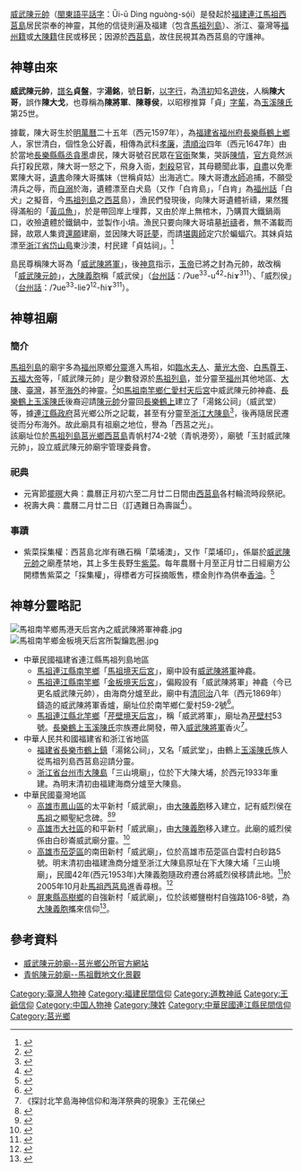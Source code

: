 {{Otheruses|other=名为陈汤铭的其他人物|陈汤铭}}
{{Chinese
|t={{linktext|威|武|陳|元帥}}
|s={{linktext|威|武|陈|元帅}}
|p=Wēi Wǔ Chén Yuán Shuài
|w=Wei-Wu<sup>3</sup> Ch'ên<sup>2</sup> Yüan<sup>2</sup> shuai<sup>4</sup>
|myr=Wēi wǔ chén ywán shwài
|bpmf=ㄨㄟ ㄨˇㄔㄣˊㄩㄢˊㄕㄨㄞˋ
|buc=Ŭi-ū Dìng nguòng-só̤i
|wuu=Ue vu zen nyoe se
}}

[[威武陳元帥|威武陳元帥]]（[[閩東語|閩東語]][[平話字|平話字]]：Ŭi-ū Dìng nguòng-só̤i）是發起於[[福建|福建]][[連江|連江]][[馬祖|馬祖]][[西莒島|西莒島]]居民崇奉的神靈，其他的信徒則遍及福建（包含[[馬祖列島|馬祖列島]]）、浙江、臺灣等[[福州民系|福州籍]]或[[大陳島|大陳籍]]住民或移民；因源於[[西莒島|西莒島]]，故住民視其為西莒島的守護神。

==神尊由來==
'''威武陳元帥'''，[[譜名|譜名]]'''貞盤'''，字'''湯銘'''，號'''日新'''，[[以字行|以字行]]，為[[清初|清初]]知名[[遊俠|遊俠]]，人稱'''陳大哥'''，誤作'''陳大戈'''，也尊稱為'''陳將軍'''、'''陳尊侯'''，以昭穆推算「貞」[[字輩|字輩]]，為[[玉溪陳氏|玉溪陳氏]]第25世。

據載，陳大哥生於[[明朝|明]][[萬曆|萬曆]]二十五年（西元1597年），為[[福建省|福建省]][[福州府|福州府]][[長樂縣|長樂縣]][[鶴上|鶴上鄉]]人，家世清白，個性急公好義，相傳為武科[[孝廉|孝廉]]，[[清|清]][[順治|順治]]四年（西元1647年）由於當地[[長樂縣|長樂縣]][[縣丞|縣丞]][[貪墨|貪墨]]虐民，陳大哥號召民眾在[[官衙|官衙]]聚集，哭訴[[陳情|陳情]]，[[官方|官方]]竟然派兵打殺民眾，陳大哥一怒之下，飛身入衙，[[刺殺|刺殺]]惡官，其母聽聞此事，[[自盡|自盡]]以免牽累陳大哥，[[遺書|遺書]]命陳大哥攜妹（世稱貞姑）出海逃亡。陳大哥遭[[水師|水師]]追捕，不願受清兵之辱，而[[自溺|自溺]]於海，遺體漂至白犬島（又作「白肯島」，「白肯」為[[福州話|福州話]]「白犬」之擬音，今[[馬祖列島|馬祖列島]]之[[西莒|西莒]]島），漁民們發現後，向陳大哥遺體祈禱，果然獲得滿船的「[[黃瓜魚|黃瓜魚]]」，於是帶回岸上埋葬，又由於岸上無棺木，乃購買大鐵鍋兩口，收殮遺體於鐵鍋中，並製作小墳。漁民只要向陳大哥墳墓[[祈禱|祈禱]]者，無不滿載而歸，故眾人集資[[還願|還願]]建廟，並因陳大哥[[託夢|託夢]]，而請[[堪輿師|堪輿師]]定穴於蝙蝠穴。其妹貞姑漂至[[浙江省|浙江省]][[岱山島|岱山島]]東沙澳，村民建「貞姑祠」。<ref>{{Cite web |url=http://board.matsu.idv.tw/board_view.php?board=49&pid=23974&link=23974&start=4746 |title=威武陳元帥廟重建落成碑記 |access-date=2017-09-14 |archive-date=2019-05-19 |archive-url=https://web.archive.org/web/20190519044536/http://board.matsu.idv.tw/board_view.php?board=49&pid=23974&link=23974&start=4746 |dead-url=no }}</ref>

島民尊稱陳大哥為「[[威武陳將軍|威武陳將軍]]」，後[[神意|神意]]指示，[[玉帝|玉帝]]已將之封為元帥，故改稱「[[威武陳元帥|威武陳元帥]]」，[[大陳義胞|大陳義胞]]稱「威武侯」（[[台州話|台州話]]：/ʔue<sup>33</sup>-u<sup>42</sup>-ɦiɤ<sup>311</sup>）、「威烈侯」（[[台州話|台州話]]：/ʔue<sup>33</sup>-lieʔ<sup>12</sup>-ɦiɤ<sup>311</sup>）。

==神尊祖廟==
===簡介===
[[馬祖列島|馬祖列島]]的廟宇多為[[福州|福州]]原鄉[[分靈|分靈]]進入馬祖，如[[臨水夫人|臨水夫人]]、[[華光大帝|華光大帝]]、[[白馬尊王|白馬尊王]]、[[五福大帝|五福大帝]]等，「威武陳元帥」是少數發源於[[馬祖列島|馬祖列島]]，並分靈至[[福州|福州]]其他地區、[[大陳|大陳]]、[[臺灣|臺灣]]，甚至[[海外|海外]]的神靈。<ref>{{Cite web |url=http://crgis.rchss.sinica.edu.tw/temples/LienchiangCounty/jiuguang/90070364001-WWCJJM |title=文化資源、地理資源系統-青帆境威武陳元帥廟 |access-date=2015-11-15 |archive-date=2021-01-16 |archive-url=https://web.archive.org/web/20210116205900/http://crgis.rchss.sinica.edu.tw/temples/LienchiangCounty/jiuguang/90070364001-WWCJJM |dead-url=no }}</ref>如[[馬祖|馬祖]][[南竿鄉|南竿鄉]][[仁愛村|仁愛村]][[天后宮|天后宮]]中威武陳元帥神龕、[[長樂|長樂]][[鶴上|鶴上]][[玉溪陳氏|玉溪陳氏]]後裔迎請[[陳元帥|陳元帥]]分靈回[[長樂|長樂]][[鶴上|鶴上]]建立了「湯銘公祠」（威武堂）等，據[[連江縣政府|連江縣政府]]莒光鄉公所之記載，甚至有分靈至[[浙江|浙江]][[大陳島|大陳島]]<ref>{{Cite web |url=http://catalog.digitalarchives.tw/item/00/4e/14/d2.html |title=高雄茄萣南田新村威武廟神蹟 |accessdate=2015-10-29 |archive-date=2015-11-17 |archive-url=https://web.archive.org/web/20151117025859/http://catalog.digitalarchives.tw/item/00/4e/14/d2.html |dead-url=no }}</ref>，後再隨居民遷徙而分布海外。故此廟具有祖廟之地位，譽為「西莒之光」。<br />

該廟址位於[[馬祖列島|馬祖列島]][[莒光鄉|莒光鄉]][[西莒島|西莒島]]青帆村74-2號（青帆港旁），廟號「玉封威武陳元帥」，設立威武陳元帥廟宇管理委員會。<br />

===祀典===
*元宵節[[擺暝|擺暝]]大典：農曆正月初六至二月廿二日間由[[西莒島|西莒島]]各村輪流時段祭祀。
*祝壽大典：農曆二月廿二日（訂遇難日為壽誕<ref>{{Cite web |url=http://www.matsu.idv.tw/topicdetail.php?f=176&t=12335 |title=白犬島陳將軍，南台灣揚威名／馬祖通訊1997-5-3出刊-●陳大戈傳說有三種版本 |access-date=2017-03-11 |archive-date=2021-04-17 |archive-url=https://web.archive.org/web/20210417194137/https://www.matsu.idv.tw/topicdetail.php?f=176&t=12335 |dead-url=no }}</ref>）。

===事蹟===
*紫菜採集權：西莒島北岸有礁石稱「菜埔澳」，又作「菜埔印」，係屬於[[威武陳元帥|威武陳元帥]]之廟產禁地，其上多生長野生[[紫菜|紫菜]]。每年農曆十月至正月廿二日經廟方公開標售紫菜之「採集權」，得標者方可採摘販售，標金則作為供奉[[香油錢|香油]]。<ref>{{Cite web |url=http://www.cga.gov.tw/GipOpen/wSite/ct?xItem=40316&ctNode=5525&mp=9992 |title=北部地區巡防局-青帆安檢所-菜圃沃 |access-date=2017-09-14 |archive-url=https://web.archive.org/web/20170914215515/http://www.cga.gov.tw/GipOpen/wSite/ct?xItem=40316&ctNode=5525&mp=9992 |archive-date=2017-09-14 |dead-url=yes }}</ref>

==神尊分靈略記==
[[File:馬祖南竿鄉馬港天后宮內之威武陳將軍神龕.jpg|thumb]]
[[File:馬祖南竿鄉金板境天后宮所製鑰匙圈.jpg|thumb]]
*中華民國福建省連江縣馬祖列島地區
**[[馬祖|馬祖]][[連江縣_(中華民國)|連江縣]][[南竿鄉|南竿鄉]]「[[馬祖境天后宮|馬祖境天后宮]]」，廟中設有[[威武陳將軍|威武陳將軍]]神龕。
**[[馬祖|馬祖]][[連江縣_(中華民國)|連江縣]][[南竿鄉|南竿鄉]]「[[金板境天后宮|金板境天后宮]]」，偏殿設有「威武陳將軍」神龕（今已更名威武陳元帥），由海商分爐至此，廟中有[[清朝|清]][[同治|同治]]八年（西元1869年）鑄造的威武陳將軍香爐，廟址位於南竿鄉仁愛村59-2號<ref>{{Cite web |url=http://www.taiwangods.com/html/landscape/1_0011.aspx?i=64 |title=馬祖金板境天后宮．燒塔節 |access-date=2017-09-16 |archive-url=https://web.archive.org/web/20170917035629/http://www.taiwangods.com/html/landscape/1_0011.aspx?i=64 |archive-date=2017-09-17 |dead-url=yes }}</ref>。
**[[馬祖|馬祖]][[連江縣_(中華民國)|連江縣]][[北竿鄉|北竿鄉]]「[[芹壁境天后宮|芹壁境天后宮]]」，稱「威武將軍」，廟址為[[芹壁村|芹壁村]]53號。[[長樂|長樂]][[鶴上|鶴上]][[玉溪陳氏|玉溪陳氏]]宗族遷此開發，帶入[[威武陳將軍|威武陳將軍]]香火<ref>《探討北竿島海神信仰和海洋祭典的現象》王花俤</ref>。
*中華人民共和國福建省和浙江省地區
**[[福建省|福建省]][[長樂市|長樂市]][[鶴上鎮|鶴上鎮]]「湯銘公祠」，又名「威武堂」，由鶴上[[玉溪陳氏|玉溪陳氏]]族人從馬祖列島西莒島迎請分靈。
**[[浙江省|浙江省]][[台州市|台州市]][[大陳島|大陳島]]「三山境廟」，位於下大陳大埔，於西元1933年重建。為明末清初由福建海商分爐至大陳島。
*中華民國臺灣地區
**[[高雄市|高雄市]][[鳳山區|鳳山區]]的太平新村「威武廟」，由[[大陳義胞|大陳義胞]]移入建立，記有威烈侯在[[馬祖|馬祖]]之顯聖紀念碑。<ref>{{Cite web |url=http://ndweb.iis.sinica.edu.tw/TWM/Public/content/story/collectable.jsp?pk=549 |title=高雄鳳山太平新村威武廟 |access-date=2016-02-28 |archive-date=2017-03-05 |archive-url=https://web.archive.org/web/20170305004749/http://ndweb.iis.sinica.edu.tw/TWM/Public/content/story/collectable.jsp?pk=549 |dead-url=no }}</ref><ref>{{Cite web |url=http://crgis.rchss.sinica.edu.tw/temples/KaohsiungCity/fengshan/1201054-WWM |title=高雄市 / 鳳山區 / 威武廟 |access-date=2016-02-28 |archive-date=2020-02-20 |archive-url=https://web.archive.org/web/20200220054625/http://crgis.rchss.sinica.edu.tw/temples/KaohsiungCity/fengshan/1201054-WWM |dead-url=no }}</ref>
**[[高雄市|高雄市]][[大社區|大社區]]的和平新村「威武廟」，由[[大陳義胞|大陳義胞]]移入建立。此廟的威烈侯係由白砂崙威武廟分靈。<ref>{{Cite web |url=http://crgis.rchss.sinica.edu.tw/temples/KaohsiungCity/dashe/1205001-WWM |title=高雄市 / 大社區 / 威武廟 |access-date=2016-02-28 |archive-date=2021-01-19 |archive-url=https://web.archive.org/web/20210119092017/http://crgis.rchss.sinica.edu.tw/temples/KaohsiungCity/dashe/1205001-WWM |dead-url=no }}</ref>
**[[高雄市|高雄市]][[茄萣區|茄萣區]]的南田新村「威武廟」，位於高雄市茄萣區白雲村白砂路5號。明末清初由福建漁商分爐至浙江大陳島原址在下大陳大埔「三山境廟」，民國42年(西元1953年)大陳義胞隨政府遷台將威烈侯移請此地。<ref>{{Cite web |url=http://crgis.rchss.sinica.edu.tw/temples/KaohsiungCity/chieding/1215003-WWM |title=高雄市 / 茄萣區 / 威武廟 |access-date=2016-02-28 |archive-date=2021-01-28 |archive-url=https://web.archive.org/web/20210128174032/http://crgis.rchss.sinica.edu.tw/temples/KaohsiungCity/chieding/1215003-WWM |dead-url=no }}</ref>於2005年10月赴[[馬祖|馬祖]][[西莒島|西莒島]]進香尋根。<ref>{{Cite web |url=http://www.matsu.idv.tw/topicdetail.php?f=176&t=12335 |title=高雄茄定威烈侯廟管會西莒進香尋根 |access-date=2017-03-11 |archive-date=2021-04-17 |archive-url=https://web.archive.org/web/20210417194137/https://www.matsu.idv.tw/topicdetail.php?f=176&t=12335 |dead-url=no }}</ref>
**[[屏東縣|屏東縣]][[高樹鄉|高樹鄉]]的自強新村「威武廟」，位於該鄉鹽樹村自強路106-8號，為[[大陳義胞|大陳義胞]]攜來信仰<ref>{{Cite web |url=http://www.pthg.gov.tw/towngto/cp.aspx?n=A75DEDDE0F3C8ABC |title=屏東縣高樹鄉公所-威武廟 |access-date=2017-03-11 |archive-url=https://web.archive.org/web/20170312065732/http://www.pthg.gov.tw/towngto/cp.aspx?n=A75DEDDE0F3C8ABC |archive-date=2017-03-12 |dead-url=yes }}</ref>。

== 參考資料 ==
*[http://www.chukuang.gov.tw/view_west3.php 威武陳元帥廟--莒光鄉公所官方網站]{{Wayback|url=http://www.chukuang.gov.tw/view_west3.php |date=20150923203135 }}
*[http://www.matsulandscape.net/index.php/landscape/detail/109/%E9%9D%92%E5%B8%86%E6%9D%91%E9%99%B3%E5%85%83%E5%B8%A5%E5%BB%9F 青帆陳元帥廟--馬祖戰地文化景觀]{{dead link|date=2017年12月 |bot=InternetArchiveBot |fix-attempted=yes }}


[[Category:臺灣人物神|Category:臺灣人物神]]
[[Category:福建民間信仰|Category:福建民間信仰]]
[[Category:道教神祇|Category:道教神祇]]
[[Category:王爺信仰|Category:王爺信仰]]
[[Category:中国人物神|Category:中国人物神]]
[[Category:陳姓|Category:陳姓]]
[[Category:中華民國連江縣民間信仰|Category:中華民國連江縣民間信仰]]

[[Category:莒光鄉|Category:莒光鄉]]